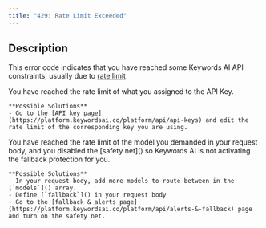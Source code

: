 ```yaml
---
title: "429: Rate Limit Exceeded"
---
```


## Description

This error code indicates that you have reached some Keywords AI API constraints, usually due to [rate limit](/guides/limits#rate-limits)

<AccordionGroup>
  <Accordion title="Rate Limit with Keywords AI">
    You have reached the rate limit of what you assigned to the API Key.

    **Possible Solutions**
    - Go to the [API key page](https://platform.keywordsai.co/platform/api/api-keys) and edit the rate limit of the corresponding key you are using.
  </Accordion>
  <Accordion title="Rate Limit with your Specified Model">
    You have reached the rate limit of the model you demanded in your request body, and you disabled the [safety net]() so Keywords AI is not activating the fallback protection for you.

    **Possible Solutions**
    - In your request body, add more models to route between in the [`models`]() array.
    - Define [`fallback`]() in your request body
    - Go to the [fallback & alerts page](https://platform.keywordsai.co/platform/api/alerts-&-fallback) page and turn on the safety net.
  </Accordion>
</AccordionGroup>
